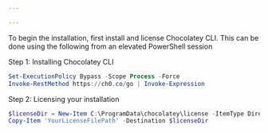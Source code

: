 ```yaml
---

---
```


To begin the installation, first install and license Chocolatey CLI. This can be done using the following from an elevated PowerShell session

Step 1: Installing Chocolatey CLI
```PowerShell
Set-ExecutionPolicy Bypass -Scope Process -Force
Invoke-RestMethod https://ch0.co/go | Invoke-Expression
```

Step 2: Licensing your installation

```powershell
$licenseDir = New-Item C:\ProgramData\chocolatey\license -ItemType Directory
Copy-Item 'YourLicenseFilePath' -Destination $licenseDir
```